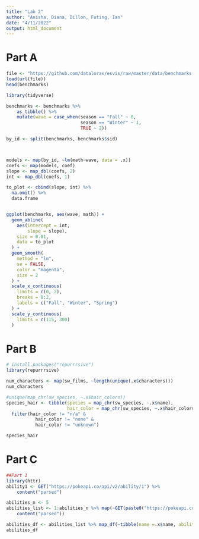 ---
title: "Lab 2"
author: "Anisha, Diana, Dillon, Futing, Ian"
date: "4/11/2022"
output: html_document
---
# Part A
```{r, echo  = FALSE}
file <- "https://github.com/datalorax/esvis/raw/master/data/benchmarks.rda"
load(url(file))
head(benchmarks)

library(tidyverse)

benchmarks <- benchmarks %>%
	as_tibble() %>%
	mutate(wave = case_when(season == "Fall" ~ 0,
	                        season == "Winter" ~ 1,
	                        TRUE ~ 2))
```


```{r, echo  = FALSE}
by_id <- split(benchmarks, benchmarks$sid)



models <- map(by_id, ~lm(math~wave, data = .x))
coefs <- map(models, coef)
slope <- map_dbl(coefs, 2)
int <- map_dbl(coefs, 1)

to_plot <- cbind(slope, int) %>% 
  na.omit() %>% 
  data.frame


ggplot(benchmarks, aes(wave, math)) +
  geom_abline(
    aes(intercept = int, 
        slope = slope), 
    size = 0.01, 
    data = to_plot
  ) +
  geom_smooth(
    method = "lm",
    se = FALSE,
    color = "magenta",
    size = 2
  ) +
  scale_x_continuous(
    limits = c(0, 2),
    breaks = 0:2,
    labels = c("Fall", "Winter", "Spring")
  ) +
  scale_y_continuous(
    limits = c(115, 300)
  )

```

# Part B
```{r part 1}
# install.packages("repurrrsive")
library(repurrrsive)

num_characters <- map(sw_films, ~length(unique(.x$characters)))
num_characters

```

```{r part 2}
#unique(map_chr(sw_species, ~.x$hair_colors))
species_hair <- tibble(species = map_chr(sw_species, ~.x$name),
                       hair_color = map_chr(sw_species, ~.x$hair_colors)) %>%
  filter(hair_color != "n/a" & 
           hair_color != "none" & 
           hair_color != "unknown")

species_hair

```




# Part C
```{r}
##Part 1
library(httr)
ability1 <- GET("https://pokeapi.co/api/v2/ability/1") %>%
	content("parsed") 

abilities_n <- 5
abilities_list <- 1:abilities_n %>% map(~GET(paste0("https://pokeapi.co/api/v2/ability/", .x)) %>%
	content("parsed"))
```

```{r}
abilities_df <- abilities_list %>% map_df(~tibble(name =.x$name, ability = list(.x), pokemonNumber = length(.x$pokemon)))
abilities_df


```

